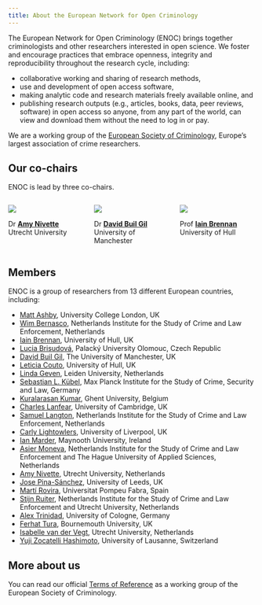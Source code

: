 ```yaml
---
title: About the European Network for Open Criminology
---
```


The European Network for Open Criminology (ENOC) brings together criminologists and other researchers interested in open science. We foster and encourage practices that embrace openness, integrity and reproducibility throughout the research cycle, including: 

* collaborative working and sharing of research methods, 
* use and development of open access software, 
* making analytic code and research materials freely available online, and 
* publishing research outputs (e.g., articles, books, data, peer reviews, software) in open access so anyone, from any part of the world, can view and download them without the need to log in or pay.

We are a working group of the [European Society of Criminology](https://www.esc-eurocrim.org/), Europe's largest association of crime researchers.


## Our co-chairs

ENOC is lead by three co-chairs.

:::: {.columns}

::: {.column width="33%"}

![](amy-nivette.jpg){.image-border}

Dr [**Amy Nivette**](https://anivet.netlify.app/)<br>
Utrecht University

:::

::: {.column width="33%"}

![](david-buil-gil.jpg){.image-border}

Dr [**David Buil Gil**](https://builgil.com/)<br>
University of Manchester

:::

::: {.column width="33%"}

![](iain-brennan.jpg){.image-border}

Prof [**Iain Brennan**](https://www.hull.ac.uk/staff-directory/iain-brennan)<br>
University of Hull

:::

::::


## Members

ENOC is a group of researchers from 13 different European countries, including:

* [Matt Ashby](https://lesscrime.info/), University College London, UK
* [Wim Bernasco](https://wimbernascoweb.netlify.app/), Netherlands Institute for the Study of Crime and Law Enforcement, Netherlands
* [Iain Brennan](https://www.hull.ac.uk/staff-directory/iain-brennan), University of Hull, UK
* [Lucia Brisudová](https://geography.upol.cz/lucia-brisudova-en), Palacký University Olomouc, Czech Republic 
* [David Buil Gil](https://builgil.com/), The University of Manchester, UK
* [Leticia Couto](https://www.hull.ac.uk/staff-directory/leticia-couto), University of Hull, UK
* [Linda Geven](https://www.lindageven.com/), Leiden University, Netherlands
* [Sebastian L. Kübel](https://csl.mpg.de/en/sebastian-kuebel.html), Max Planck Institute for the Study of Crime, Security and Law, Germany
* [Kuralarasan Kumar](https://ircp.ugent.be/researchers/kuralarasan-kumar-2/), Ghent University, Belgium
* [Charles Lanfear](https://clanfear.github.io), University of Cambridge, UK
* [Samuel Langton](https://www.samlangton.info/), Netherlands Institute for the Study of Crime and Law Enforcement, Netherlands
* [Carly Lightowlers](https://www.liverpool.ac.uk/sociology-social-policy-and-criminology/staff/carly-lightowlers/), University of Liverpool, UK
* [Ian Marder](https://www.maynoothuniversity.ie/people/ian-marder/), Maynooth University, Ireland
* [Asier Moneva](https://asiermoneva.com/), Netherlands Institute for the Study of Crime and Law Enforcement and The Hague University of Applied Sciences, Netherlands
* [Amy Nivette](https://anivet.netlify.app/), Utrecht University, Netherlands
* [Jose Pina-Sánchez](https://essl.leeds.ac.uk/law/staff/222/dr-jose-pina-sanchez), University of Leeds, UK
* [Martí Rovira](https://martirovira.com/), Universitat Pompeu Fabra, Spain
* [Stijn Ruiter](https://www.uu.nl/staff/SRuiter), Netherlands Institute for the Study of Crime and Law Enforcement and Utrecht University, Netherlands
* [Alex Trinidad](https://www.alexandertrinidad.com/), University of Cologne, Germany
* [Ferhat Tura](https://staffprofiles.bournemouth.ac.uk/display/ftura), Bournemouth University, UK
* [Isabelle van der Vegt](https://isabellevdv.net/), Utrecht University, Netherlands
* [Yuji Zocatelli Hashimoto](https://applicationspub.unil.ch/interpub/noauth/php/Un/UnPers.php?PerNum=1121042&LanCode=8), University of Lausanne, Switzerland


## More about us

You can read our official [Terms of Reference](./terms-of-reference.html) as a working group of the European Society of Criminology.
